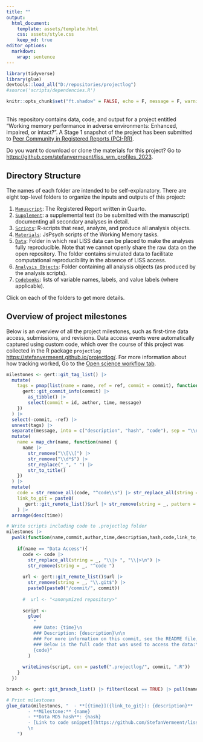 ```yaml
---
title: ""
output: 
  html_document:
    template: assets/template.html
    css: assets/style.css
    keep_md: true
editor_options: 
  markdown: 
    wrap: sentence
---
```


```r
library(tidyverse)
library(glue)
devtools::load_all("D:/repositories/projectlog")
#source('scripts/dependencies.R')

knitr::opts_chunk$set("ft.shadow" = FALSE, echo = F, message = F, warning = F)

```
<br>
This repository contains data, code, and output for a project entitled "Working memory performance in adverse environments: Enhanced, impaired, or intact?". A Stage 1 snapshot of the project has been submitted to [Peer Community in Registered Reports (PCI-RR)](https://rr.peercommunityin.org/).

Do you want to download or clone the materials for this project? Go to [https://github.com/stefanvermeent/liss_wm_profiles_2023](https://github.com/stefanvermeent/liss_wm_profiles_2023).

## Directory Structure {#structure}

The names of each folder are intended to be self-explanatory.
There are eight top-level folders to organize the inputs and outputs of this project:

1.  [`Manuscript`](https://stefanvermeent.github.io/liss_wm_profiles_2023/manuscript/README.html): The Registered Report written in Quarto.
2.  [`Supplement`](https://stefanvermeent.github.io/liss_wm_profiles_2023/supplement/README.html): a supplemental text (to be submitted with the manuscript) documenting all secondary analyses in detail.
3.  [`Scripts`](https://stefanvermeent.github.io/liss_wm_profiles_2023/scripts/README.html): R-scripts that read, analyze, and produce all analysis objects.
4.  [`Materials`](https://stefanvermeent.github.io/liss_wm_profiles_2023/materials/README.html): JsPsych scripts of the Working Memory tasks.
4.  [`Data`](https://stefanvermeent.github.io/liss_wm_profiles_2023/data/README.html): Folder in which real LISS data can be placed to make the analyses fully reproducible. Note that we cannot openly share the raw data on the open repository. The folder contains simulated data to facilitate computational reproducibility in the absence of LISS access.
5.  [`Analysis Objects`](https://stefanvermeent.github.io/liss_wm_profiles_2023/analysis_objects/README.html): Folder containing all analysis objects (as produced by the analysis scripts).
6.  [`Codebooks`](https://stefanvermeent.github.io/liss_wm_profiles_2023/codebooks/README.html): lists of variable names, labels, and value labels (where applicable).

Click on each of the folders to get more details.

## Overview of project milestones

Below is an overview of all the project milestones, such as first-time data access, submissions, and revisions.
Data access events were automatically captured using custom code, which over the course of this project was collected in the R package `projectlog` [https://stefanvermeent.github.io/projectlog/](https://stefanvermeent.github.io/projectlog/).
For more information about how tracking worked, Go to the [Open science workflow tab](https://stefanvermeent.github.io/abcd_ddm/opensci_workflow/README.html).

```r
milestones <- gert::git_tag_list() |> 
  mutate(
    tags = pmap(list(name = name, ref = ref, commit = commit), function(name, ref, commit) {
      gert::git_commit_info(commit) |> 
        as_tibble() |> 
        select(commit = id, author, time, message) 
    })
  ) |> 
  select(-commit, -ref) |> 
  unnest(tags) |> 
  separate(message, into = c("description", "hash", "code"), sep = "\\n") |> 
  mutate(
    name = map_chr(name, function(name) {
      name |> 
        str_remove("\\[\\[") |>
        str_remove("\\d*$") |> 
        str_replace("_", " ") |> 
        str_to_title()
    })
  ) |> 
  mutate(
    code = str_remove_all(code, "^code\\s") |> str_replace_all(string = _, "\\|\\>", "\\|\\>\\\n"),
    link_to_git = paste0(
       gert::git_remote_list()$url |> str_remove(string = _, pattern = "\\.git$"), "/tree/", commit)
    ) |>
  arrange(desc(time)) 

# Write scripts including code to .projectlog folder
milestones |> 
  pwalk(function(name,commit,author,time,description,hash,code,link_to_git){
    
    if(name == "Data Access"){
      code <- code |> 
        str_replace_all(string = _, "\\|> ", "\\|>\n") |> 
        str_remove(string = _, "^code ") 
      
      url <- gert::git_remote_list()$url |> 
        str_remove(string = _, "\\.git$") |> 
        paste0(paste0("/commit/", commit))
      
      #  url <- "<anonymized repository>"
      
      script <-
        glue(
          "
          ### Date: {time}\n
          ### Description: {description}\n\n
          ### For more information on this commit, see the README file, or go to {url}\n
          ### Below is the full code that was used to access the data:\n\n
          {code}"
        )
      
      writeLines(script, con = paste0(".projectlog/", commit, ".R"))
    }
  })

branch <- gert::git_branch_list() |> filter(local == TRUE) |> pull(name)

# Print milestones
glue_data(milestones, "  - **[{time}]({link_to_git}): {description}**
        - **Milestone:** {name}
        - **Data MD5 hash**: {hash}
        - [Link to code snippet](https://github.com/StefanVermeent/liss_wm_profiles_2023/blob/{branch}/.projectlog/{commit}.R)
        \n
    ")

```


